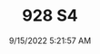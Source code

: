 ---
width: 4000
height: 6000
title: 928 S4
description: 1984 Porsche 928 S4 shot in Austin, TX.
date: 9/15/2022 5:21:57 AM
cameraMake: Sony
cameraModel: ILCE-7M3
lens: 50mm F1.4 DG HSM | Art 018
settingsfStop: f/1.4
settingsISO: ISO 50
settingsShutter: 1/15
settingsFocalLength: 50 mm
---